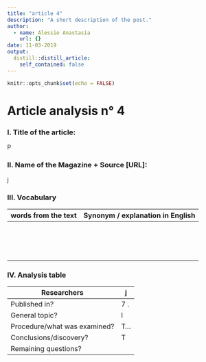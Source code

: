 ```yaml
---
title: "article 4"
description: "A short description of the post."
author:
  - name: Alessio Anastasia
    url: {}
date: 11-03-2019
output:
  distill::distill_article:
    self_contained: false
---
```


```r
knitr::opts_chunk$set(echo = FALSE)
```

# Article analysis n° 4 

### I. Title of the article: 

P  

### II. Name of the Magazine + Source [URL]:

j

### III. Vocabulary

| words from the text | Synonym / explanation in   English |
| ------------------- | ---------------------------------- |
|                  |                                |
|           |                                 |
|                 |                              |
|               |                                |
|               |                           |
|                |                                |
|             |                             |
|          |                     |
|            |                             |
|               |                       |
|               |                             |
|                 |                              |
|              |                             |
|              |                              |
|                |                         |

### IV. Analysis table

| Researchers                    |   j   |
|--------------------------------|-------|
| Published in?                  |   7  .|
| General topic?                 |   l   |
| Procedure/what   was examined? |   T...|
| Conclusions/discovery?         |   T   |
| Remaining questions?           |     |


